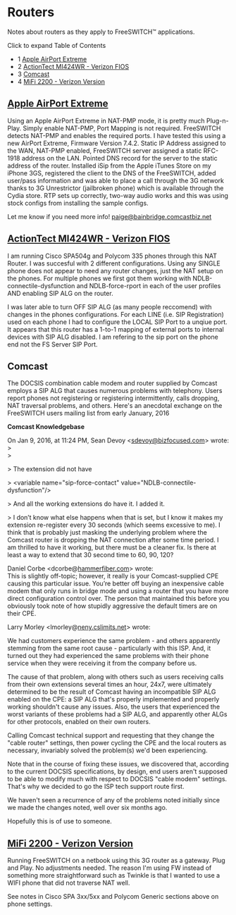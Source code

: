 
# Routers 

 

Notes about routers as they apply to FreeSWITCH™ applications.

Click to expand Table of Contents

* 1 [Apple AirPort Extreme](#comcast)
* 2 [ActionTect MI424WR - Verizon FIOS](#-freeswitch--routers-)
* 3 [Comcast](#comcast)
* 4 [MiFi 2200 - Verizon Version](#-freeswitch--routers-)

## [Apple AirPort Extreme](http://store.apple.com/us/product/MB763LL/A/AirPort-Extreme)

Using an Apple AirPort Extreme in NAT-PMP mode, it is pretty much Plug-n-Play. Simply enable NAT-PMP, Port Mapping is not required. FreeSWITCH detects NAT-PMP and enables the required ports. I have tested this using a new AirPort Extreme, Firmware Version 7.4.2\. Static IP Address assigned to the WAN, NAT-PMP enabled, FreeSWITCH server assigned a static RFC-1918 address on the LAN. Pointed DNS record for the server to the static address of the router. Installed iSip from the Apple iTunes Store on my iPhone 3GS, registered the client to the DNS of the FreeSWITCH, added user/pass information and was able to place a call through the 3G network thanks to 3G Unrestrictor (jailbroken phone) which is available through the Cydia store. RTP sets up correctly, two-way audio works and this was using stock configs from installing the sample configs.

Let me know if you need more info! [paige@bainbridge.comcastbiz.net](mailto:paige@bainbridge.comcastbiz.net)

## [ActionTect MI424WR - Verizon FIOS](http://www.actiontec.com/products/product.php?pid=189#.UNTBGG9IeTY)

I am running Cisco SPA504g and Polycom 335 phones through this NAT Router. I was succesful with 2 different configurations. Using any SINGLE phone does not appear to need any router changes, just the NAT setup on the phones. For multiple phones we first got them working with NDLB-connectile-dysfunction and NDLB-force-rport in each of the user profiles AND enabling SIP ALG on the router.

I was later able to turn OFF SIP ALG (as many people reccomend) with changes in the phones configurations. For each LINE (i.e. SIP Registration) used on each phone I had to configure the LOCAL SIP Port to a unqiue port. It appears that this router has a 1-to-1 mapping of external ports to internal devices with SIP ALG disabled. I am refering to the sip port on the phone end not the FS Server SIP Port.

## Comcast

The DOCSIS combination cable modem and router supplied by Comcast employs a SIP ALG that causes numerous problems with telephony. Users report phones not registering or registering intermittently, calls dropping, NAT traversal problems, and others. Here's an anecdotal exchange on the FreeSWITCH users mailing list from early January, 2016

**Comcast Knowledgebase**

On Jan 9, 2016, at 11:24 PM, Sean Devoy \<[sdevoy@bizfocused.com](mailto:sdevoy@bizfocused.com)\> wrote:  
 \>  
 \>

\> The extension did not have 

\> \<variable name="sip-force-contact" value="NDLB-connectile-dysfunction"/>

\> And all the working extensions do have it. I added it.

\> I don’t know what else happens when that is set, but I know it makes my extension re-register every 30 seconds (which seems excessive to me). I think that is probably just masking the underlying problem where the Comcast router is dropping the NAT connection after some time period. I am thrilled to have it working, but there must be a cleaner fix. Is there at least a way to extend that 30 second time to 60, 90, 120?

Daniel Corbe \<dcorbe@[hammerfiber.com](http://hammerfiber.com)\> wrote:  
 This is slightly off-topic; however, it really is your Comcast-supplied CPE causing this particular issue. You’re better off buying an inexpensive cable modem that only runs in bridge mode and using a router that you have more direct configuration control over. The person that maintained this before you obviously took note of how stupidly aggressive the default timers are on their CPE.

Larry Morley \<lmorley@[neny.cslimits.net](http://neny.cslimits.net)\> wrote:

We had customers experience the same problem - and others apparently stemming from the same root cause - particularly with this ISP. And, it turned out they had experienced the same problems with their phone service when they were receiving it from the company before us.

The cause of that problem, along with others such as users receiving calls from their own extensions several times an hour, 24x7, were ultimately determined to be the result of Comcast having an incompatible SIP ALG enabled on the CPE: a SIP ALG that's properly implemented and properly working shouldn't cause any issues. Also, the users that experienced the worst variants of these problems had a SIP ALG, and apparently other ALGs for other protocols, enabled on their own routers.

Calling Comcast technical support and requesting that they change the "cable router" settings, then power cycling the CPE and the local routers as necessary, invariably solved the problem(s) we'd been experiencing.

Note that in the course of fixing these issues, we discovered that, according to the current DOCSIS specifications, by design, end users aren't supposed to be able to modify much with respect to DOCSIS "cable modem" settings. That's why we decided to go the ISP tech support route first.

We haven't seen a recurrence of any of the problems noted initially since we made the changes noted, well over six months ago.

Hopefully this is of use to someone.

## [MiFi 2200 - Verizon Version](http://www.verizionwireless.com/)

Running FreeSWITCH on a netbook using this 3G router as a gateway. Plug and Play. No adjustments needed. The reason I'm using FW instead of something more straightforward such as Twinkle is that I wanted to use a WIFI phone that did not traverse NAT well.

See notes in Cisco SPA 3xx/5xx and Polycom Generic sections above on phone settings.

  

